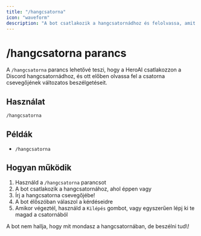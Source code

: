 ```yaml
---
title: "/hangcsatorna"
icon: "waveform"
description: "A bot csatlakozik a hangcsatornádhoz és felolvassa, amit írsz a csatorna csevegőjébe."
---
```


# /hangcsatorna parancs

A `/hangcsatorna` parancs lehetővé teszi, hogy a HeroAI csatlakozzon a Discord hangcsatornádhoz, és ott előben olvassa fel a csatorna csevegőjének változatos beszélgetéseit.

## Használat

```
/hangcsatorna
```

## Példák

- `/hangcsatorna`

## Hogyan működik

1. Használd a `/hangcsatorna` parancsot
2. A bot csatlakozik a hangcsatornához, ahol éppen vagy
3. Írj a hangcsatorna csevegőjébe\!
4. A bot élőszóban válaszol a kérdéseidre
5. Amikor végeztél, használd a `Kilépés` gombot, vagy egyszerűen lépj ki te magad a csatornából

<Note>
  A bot nem hallja, hogy mit mondasz a hangcsatornában, de beszélni tud\!
</Note>
